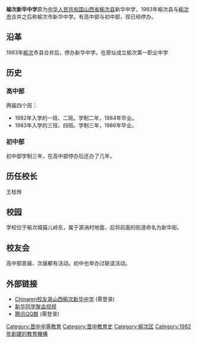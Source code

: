 {{Notability Unreferenced |time=2011-06-01T10:55:47+00:00 }}

{{Infobox School
| name =榆次新华中学
| other_name = 
| image = 
| logo = 
| motto = 
| established = 1982年
| type        = 公立普通中学
| religion    = 
| affiliation = 榆次教育局
| district    = {{PRC}}<br />[[山西省|山西省]][[晋中市|晋中市]][[榆次区|榆次区]]
| grades      = 初中全日制三年<br />高中全日制三年
| president   = 
| principal   = [[王桂玲|王桂玲]]
| dean        = 
| college     = 
| house       = 
| sc          =
| cs          =
| faculty     = 
| staff       = 
| students    = 
| athletics   = 
| conference  = 
| colors      = 
| mascot      = 
| magazine    =
| free_label  = 
| free_text   = 
| free_label2 = 
| free_text2  = 
| free_label3 = 
| free_text3  = 
| address     = [[山西省|山西省]][[晋中市|晋中市]][[榆次区|榆次区]][[新华街道_(晋中市)|新华街]]
| tel         = 
| fax         = 
| mail        = 
| website     = 
}}
'''榆次新华中学'''原为[[中华人民共和国|中华人民共和国]][[山西省|山西省]][[榆次县|榆次县]]新华中学，1983年榆次县与[[榆次市|榆次市]]合并之后称榆次市新华中学。有高中部与初中部，现已经停办。

==沿革==
1983年[[榆次|榆次]]市县合并后，停办新华中学。在原址成立榆次第一职业中学
==历史==
===高中部===
两届四个班：
* 1982年入学的一班、二班。学制二年，1984年毕业。
* 1983年入学的三班、四班。学制三年，1986年毕业。
===初中部===
初中部学制三年，在高中部停办后还办了几年。

==历任校长==
王桂玲

==校园==
学校位于榆次城猫儿岭东，属于源涡村地面，后将前面的街道命名为新华街。

==校友会==
高中部首届、次届都有活动。初中也举办过联谊活动。

==外部链接==
* [http://www.google.com/url?sa=t&source=web&cd=4&ved=0CEIQFjAD&url=http%3A%2F%2Fclass.chinaren.com%2Fschool.do%3Fsid%3D2815034544996133658&ei=6fnmTbjpOIO-vgPsgbHsDQ&usg=AFQjCNEgSagpYWta4iQ5pd-oUcLYRNcUoA&sig2=kL2hRss97bDVu_MHVK24uA Chinaren校友录山西榆次新华中学] (需登录)
* [http://www.google.com/url?sa=t&source=web&cd=6&ved=0CFAQtwIwBQ&url=http%3A%2F%2Fwww.tudou.com%2Fprograms%2Fview%2FOV7-KiiAPv0%2F&ei=6fnmTbjpOIO-vgPsgbHsDQ&usg=AFQjCNEYUFaoRQAj9pWTJIIzb-x3e1_fLw&sig2=GgEwbZLLnUL3-1KP5nNG9Q 新华同学聚会视频]
* [https://web.archive.org/web/20110101052744/http://qun.qq.com/air/#62591028#62591028 腾讯QQ群] (需登录)
{{中学小作品}}

[[Category:晋中中等教育|Category:晋中中等教育]]
[[Category:晋中教育史|Category:晋中教育史]]
[[Category:榆次区|Category:榆次区]]
[[Category:1982年創建的教育機構|Category:1982年創建的教育機構]]